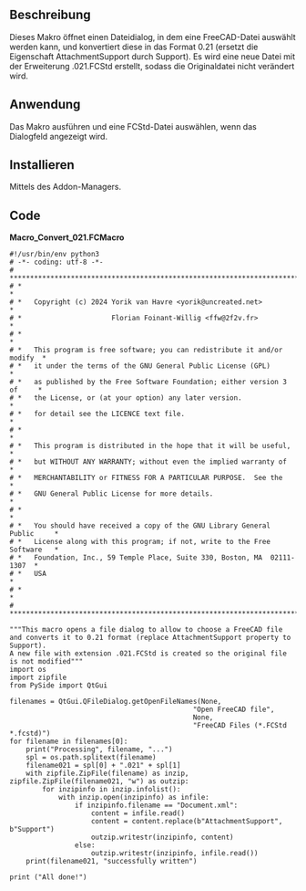 <languages/>

{{Macro
|Name=Konvertieren 021
|Description=Konvertiert eine mit einer Version nach 0.21 gespeicherte FreeCAD-Datei zurück in das Format 0.21.
|Author=yorik
|Version=0.1
|Date=2024-03-13
|FCVersion=jede
}}

<span id="Description"></span>
==Beschreibung==

Dieses Makro öffnet einen Dateidialog, in dem eine FreeCAD-Datei auswählt werden kann, und konvertiert diese in das Format 0.21 (ersetzt die Eigenschaft AttachmentSupport durch Support). Es wird eine neue Datei mit der Erweiterung .021.FCStd erstellt, sodass die Originaldatei nicht verändert wird.

<span id="Usage"></span>
==Anwendung==

Das Makro ausführen und eine FCStd-Datei auswählen, wenn das Dialogfeld angezeigt wird.

<span id="Install"></span>
==Installieren==

Mittels des Addon-Managers.

==Code==

'''Macro_Convert_021.FCMacro'''

<!--NOT CHANGE THE <pre> </pre> BALISE CAUSE THE PIPE OR SPACE IN MACRO CODE CUT THE MACRO-->
<pre>
#!/usr/bin/env python3
# -*- coding: utf-8 -*-
# ***************************************************************************
# *                                                                         *
# *   Copyright (c) 2024 Yorik van Havre <yorik@uncreated.net>              *
# *                      Florian Foinant-Willig <ffw@2f2v.fr>               *
# *                                                                         *
# *   This program is free software; you can redistribute it and/or modify  *
# *   it under the terms of the GNU General Public License (GPL)            *
# *   as published by the Free Software Foundation; either version 3 of     *
# *   the License, or (at your option) any later version.                   *
# *   for detail see the LICENCE text file.                                 *
# *                                                                         *
# *   This program is distributed in the hope that it will be useful,       *
# *   but WITHOUT ANY WARRANTY; without even the implied warranty of        *
# *   MERCHANTABILITY or FITNESS FOR A PARTICULAR PURPOSE.  See the         *
# *   GNU General Public License for more details.                          *
# *                                                                         *
# *   You should have received a copy of the GNU Library General Public     *
# *   License along with this program; if not, write to the Free Software   *
# *   Foundation, Inc., 59 Temple Place, Suite 330, Boston, MA  02111-1307  *
# *   USA                                                                   *
# *                                                                         *
# ***************************************************************************

"""This macro opens a file dialog to allow to choose a FreeCAD file
and converts it to 0.21 format (replace AttachmentSupport property to Support).
A new file with extension .021.FCStd is created so the original file is not modified"""
import os
import zipfile
from PySide import QtGui

filenames = QtGui.QFileDialog.getOpenFileNames(None,
                                             "Open FreeCAD file",
                                             None,
                                             "FreeCAD Files (*.FCStd *.fcstd)")
for filename in filenames[0]:
    print("Processing", filename, "...")
    spl = os.path.splitext(filename)
    filename021 = spl[0] + ".021" + spl[1]
    with zipfile.ZipFile(filename) as inzip, zipfile.ZipFile(filename021, "w") as outzip:
        for inzipinfo in inzip.infolist():
            with inzip.open(inzipinfo) as infile:
                if inzipinfo.filename == "Document.xml":
                    content = infile.read()
                    content = content.replace(b"AttachmentSupport", b"Support")
                    outzip.writestr(inzipinfo, content)
                else:
                    outzip.writestr(inzipinfo, infile.read())
    print(filename021, "successfully written")

print ("All done!")
</pre>